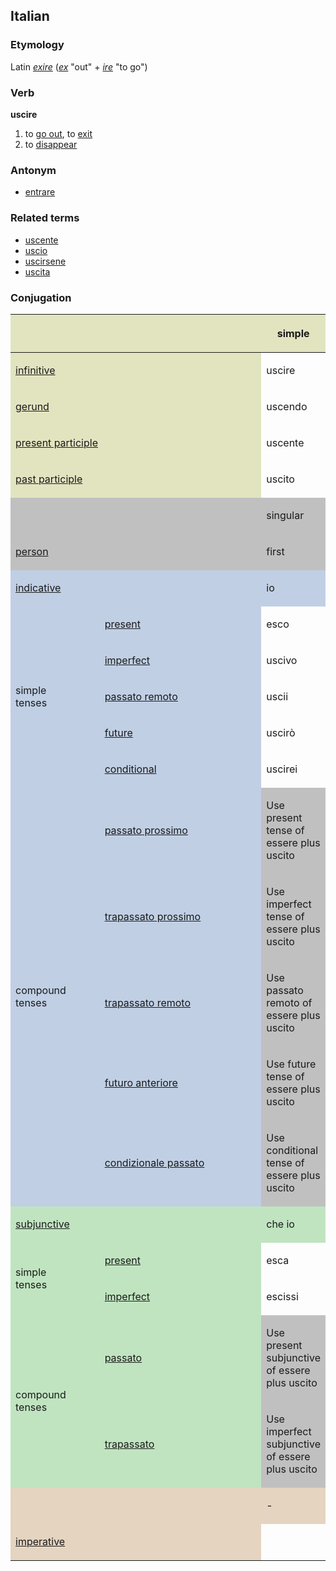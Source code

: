 ==Italian==
===Etymology===
Latin ''[[exire]]'' (''[[ex]]'' "out" + ''[[ire]]'' "to go")
===Verb===
'''uscire'''

# to [[go out]], to [[exit]]
# to [[disappear]]

===Antonym===
*[[entrare]]

===Related terms===
*[[uscente]]
*[[uscio]]
*[[uscirsene]]
*[[uscita]]

===Conjugation===

<center>
{| style="background:#F0F0F0"
|-
! colspan="2" style="background:#e2e4c0" |
! colspan="3" style="background:#e2e4c0" | simple
! colspan="3" style="background:#e2e4c0" | compound

|-
! colspan="2" style="background:#e2e4c0" | [[infinitive]]
| colspan="3" | uscire
| colspan="3" | essere uscito

|-
! colspan="2" style="background:#e2e4c0" | [[gerund]]
| colspan="3" | uscendo
| colspan="3" | essendo uscito

|-
! colspan="2" style="background:#e2e4c0" | [[present participle]]
| colspan="3" | uscente

|-
! colspan="2" style="background:#e2e4c0" | [[past participle]]
| colspan="3" | uscito

|-
! colspan="2" style="background:#C0C0C0" |
! colspan="3" style="background:#C0C0C0" | singular
! colspan="3" style="background:#C0C0C0" | plural

|-
! colspan="2" style="background:#C0C0C0" | [[person]]
! style="background:#C0C0C0;width:12.5%" | first
! style="background:#C0C0C0;width:12.5%" | second
! style="background:#C0C0C0;width:12.5%" | third
! style="background:#C0C0C0;width:12.5%" | first
! style="background:#C0C0C0;width:12.5%" | second
! style="background:#C0C0C0;width:12.5%" | third

|-
! style="background:#c0cfe4" colspan="2" | [[indicative]]
! style="background:#c0cfe4" | io
! style="background:#c0cfe4" | tu
! style="background:#c0cfe4" | lui/lei
! style="background:#c0cfe4" | noi
! style="background:#c0cfe4" | voi
! style="background:#c0cfe4" | loro

|-
! rowspan="5" style="background:#c0cfe4" | simple<br>tenses

! style="height:3em;background:#c0cfe4" | [[present]]
| esco
| esci
| esce
| usciamo
| uscite
| escono

|-
! style="height:3em;background:#c0cfe4" | [[imperfect]]
| uscivo
| uscivi
| usciva
| uscivamo
| uscivate
| uscivano

|-
! style="height:3em;background:#c0cfe4" | [[passato remoto]]
| uscii
| uscisti
| uscì
| uscimmo
| usciste
| uscirono

|-
! style="height:3em;background:#c0cfe4" | [[future]]
| uscirò
| uscirai
| uscirà
| usciremo
| uscirete
| usciranno

|-
! style="height:3em;background:#c0cfe4" | [[conditional]]
| uscirei
| usciresti
| uscirebbe
| usciremmo
| uscireste
| uscirebbero

|-
! rowspan="5" style="background:#c0cfe4" | compound<br>tenses

! style="height:3em;background:#c0cfe4" | [[passato prossimo]]
! colspan="6" style="background:#C0C0C0" | Use present tense of essere plus uscito

|-
! style="height:3em;background:#c0cfe4" | [[trapassato prossimo]]
! colspan="6" style="background:#C0C0C0" | Use imperfect tense of essere plus uscito

|-
! style="height:3em;background:#c0cfe4" | [[trapassato remoto]]
! colspan="6" style="background:#C0C0C0" | Use passato remoto of essere plus uscito

|-
! style="height:3em;background:#c0cfe4" | [[futuro anteriore]]
! colspan="6" style="background:#C0C0C0" | Use future tense of essere plus uscito

|-
! style="height:3em;background:#c0cfe4" | [[condizionale passato]]
! colspan="6" style="background:#C0C0C0" | Use conditional tense of essere plus uscito
|-
! style="background:#c0e4c0" colspan="2" | [[subjunctive]]
! style="background:#c0e4c0" | che io
! style="background:#c0e4c0" | che tu
! style="background:#c0e4c0" | che lui/che lei
! style="background:#c0e4c0" | che noi
! style="background:#c0e4c0" | che voi
! style="background:#c0e4c0" | che loro

|-
! rowspan="2" style="background:#c0e4c0" | simple<br>tenses

! style="height:3em;background:#c0e4c0" | [[present]]
| esca
| esca
| esca
| usciamo
| usciate
| escano

|-
! style="height:3em;background:#c0e4c0" rowspan="1" | [[imperfect]]
| escissi
| escissi
| escisse
| escissimo
| esciste
| escissero

|-
! rowspan="2" style="background:#c0e4c0" | compound<br>tenses

! style="height:3em;background:#c0e4c0" | [[passato]]
! colspan="6" style="background:#C0C0C0" | Use present subjunctive of essere plus uscito

|-
! rowspan="1" style="height:3em;background:#c0e4c0" | [[trapassato]]
! colspan="6" style="background:#C0C0C0" | Use imperfect subjunctive of essere plus uscito

|-
! style="background:#e4d4c0" colspan="2" | 
! style="background:#e4d4c0" | -
! style="background:#e4d4c0" | tu
! style="background:#e4d4c0" | lui/lei
! style="background:#e4d4c0" | noi
! style="background:#e4d4c0" | voi
! style="background:#e4d4c0" | loro

|-
! colspan="2" style="height:3em;background:#e4d4c0" | [[imperative]]
|
| esci
| esca
| usciamo
| uscite
| escano

|}
</center>